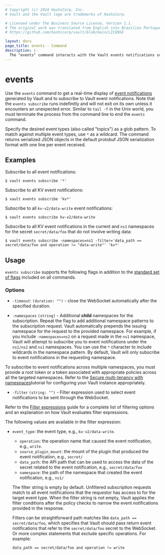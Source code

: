 ```yaml
---
# Copyright (c) 2024 HashiCorp, Inc.
# Vault and the Vault logo are trademarks of HashiCorp.

# Licensed under the Business Source License, Version 1.1.
# The original work was translated from English into Brazilian Portuguese.
# https://github.com/hashicorp/vault/blob/main/LICENSE

layout: docs
page_title: events - Command
description: |-
  The "events" command interacts with the Vault events notifications subsystem.
---
```


# events

<EnterpriseAlert product="vault" />

Use the `events` command to get a real-time display of
[event notifications](/vault/docs/concepts/events) generated by Vault and to subscribe to Vault
event notifications. Note that the `events subscribe` runs indefinitly and will not exit on
its own unless it encounters an unexpected error. Similar to `tail -f` in the
Unix world, you must terminate the process from the command line to end the
`events` command.

Specify the desired event types (also called "topics") as a glob pattern. To
match against multiple event types, use `*` as a wildcard. The command returns
serialized JSON objects in the default protobuf JSON serialization format with
one line per event received.

## Examples

Subscribe to all event notifications:

```shell-session
$ vault events subscribe '*'
```

Subscribe to all KV event notifications:

```shell-session
$ vault events subscribe 'kv*'
```

Subscribe to all `kv-v2/data-write` event notifications:

```shell-session
$ vault events subscribe kv-v2/data-write
```

Subscribe to all KV event notifications in the current and `ns1` namespaces for the secret `secret/data/foo` that do not involve writing data:

```shell-session
$ vault events subscribe -namespaces=ns1 -filter='data_path == secret/data/foo and operation != "data-write"' 'kv*'
```

## Usage

`events subscribe` supports the following flags in addition to the [standard set of
flags](/vault/docs/commands) included on all commands.

### Options

- `-timeout`: `(duration: "")` - close the WebSocket automatically after the
  specified duration.

- `-namespaces` `(string)` - Additional **child** namespaces for the
  subscription. Repeat the flag to add additional namespace patterns to the
  subscription request. Vault automatically prepends the issuing namespace for
  the request to the provided namespace. For example, if you include
  `-namespaces=ns2` on a request made in the `ns1` namespace, Vault will attempt
  to subscribe you to event notifications under the `ns1/ns2` and `ns1` namespaces. You can
  use the `*` character to include wildcards in the namespace pattern. By
  default, Vault will only subscribe to event notifications in the requesting namespace.

<Note>
  To subscribe to event notifications across multiple namespaces, you must provide a root
  token or a token associated with appropriate policies across all the targeted
  namespaces. Refer to
  the <a href="/vault/tutorials/enterprise/namespaces">Secure multi-tenancy with
  namespaces</a>tutorial for configuring your Vault instance appropriately.
</Note>

- `-filter` `(string: "")` - Filter expression used to select event notifications to be sent
  through the WebSocket.

Refer to the [Filter expressions](/vault/docs/concepts/filtering) guide for a complete
list of filtering options and an explanation on how Vault evaluates filter expressions.

  The following values are available in the filter expression:
  - `event_type`: the event type, e.g., `kv-v2/data-write`.
	- `operation`: the operation name that caused the event notification, e.g., `write`.
	- `source_plugin_mount`: the mount of the plugin that produced the event notification,
    e.g., `secret/`
	- `data_path`: the API path that can be used to access the data of the secret related to the event notification, e.g., `secret/data/foo`
	- `namespace`: the path of the namespace that created the event notification, e.g., `ns1/`

    The filter string is empty by default. Unfiltered subscription requests match to
    all event notifications that the requestor has access to for the target event type. When the
    filter string is not empty, Vault applies the filter conditions after the policy
    checks to narrow the event notifications provided in the response.

    Filters can be straightforward path matches like
    `data_path == secret/data/foo`, which specifies that Vault should pass
    return event notifications that refer to the `secret/data/foo` secret to the WebSocket.
    Or more complex statements that exclude specific operations. For example:
      ```
      data_path == secret/data/foo and operation != write
      ```
